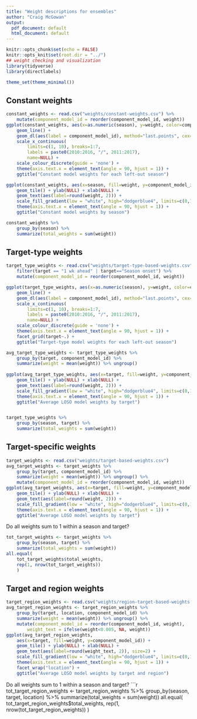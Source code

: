 ```yaml
---
title: "Weight descriptions for ensembles"
author: "Craig McGowan"
output:
  pdf_document: default
  html_document: default
---
```


```r
knitr::opts_chunk$set(echo = FALSE)
knitr::opts_knit$set(root.dir = "../")
## weight checking and visualization
library(tidyverse)
library(directlabels)

theme_set(theme_minimal())
```

## Constant weights

```r
constant_weights <- read.csv("weights/constant-weights.csv") %>%
    mutate(component_model_id = reorder(component_model_id, weight))
ggplot(constant_weights, aes(x=as.numeric(season), y=weight, color=component_model_id)) + 
    geom_line() + 
    geom_dl(aes(label = component_model_id), method="last.points", cex=.8) +
    scale_x_continuous(
        limits=c(1, 10), breaks=1:7,
        labels = paste0(2010:2016, "/", 2011:2017),
        name=NULL) + 
    scale_colour_discrete(guide = 'none') +
    theme(axis.text.x = element_text(angle = 90, hjust = 1)) +
    ggtitle("Constant model weights for each left-out season")

ggplot(constant_weights, aes(x=season, fill=weight, y=component_model_id)) + 
    geom_tile() + ylab(NULL) + xlab(NULL) +
    geom_text(aes(label=round(weight, 2))) +
    scale_fill_gradient(low = "white", high="dodgerblue4", limits=c(0,1)) +
    theme(axis.text.x = element_text(angle = 90, hjust = 1)) +
    ggtitle("Constant model weights by season")
```

```r
constant_weights %>%
    group_by(season) %>%
    summarize(total_weights = sum(weight))
```

## Target-type weights

```r
target_type_weights <- read.csv("weights/target-type-based-weights.csv") %>%
    filter(target == "1 wk ahead" | target=="Season onset") %>%
    mutate(component_model_id = reorder(component_model_id, weight))

ggplot(target_type_weights, aes(x=as.numeric(season), y=weight, color=component_model_id)) + 
    geom_line() + 
    geom_dl(aes(label = component_model_id), method="last.points", cex=.8) +
    scale_x_continuous(
        limits=c(1, 10), breaks=1:7,
        labels = paste0(2010:2016, "/", 2011:2017),
        name=NULL) + 
    scale_colour_discrete(guide = 'none') +
    theme(axis.text.x = element_text(angle = 90, hjust = 1)) +
    facet_grid(target~.) +
    ggtitle("Target-type model weights for each left-out season")

avg_target_type_weights <- target_type_weights %>% 
    group_by(target, component_model_id) %>% 
    summarize(weight = mean(weight)) %>% ungroup()
    
ggplot(avg_target_type_weights, aes(x=target, fill=weight, y=component_model_id)) + 
    geom_tile() + ylab(NULL) + xlab(NULL) +
    geom_text(aes(label=round(weight, 2))) +
    scale_fill_gradient(low = "white", high="dodgerblue4", limits=c(0,1)) +
    theme(axis.text.x = element_text(angle = 90, hjust = 1)) +
    ggtitle("Average LOSO model weights by target")


target_type_weights %>%
    group_by(season, target) %>%
    summarize(total_weights = sum(weight))
```

## Target-specific weights

```r
target_weights <- read.csv("weights/target-based-weights.csv")
avg_target_weights <- target_weights %>% 
    group_by(target, component_model_id) %>% 
    summarize(weight = mean(weight)) %>% ungroup() %>%
    mutate(component_model_id = reorder(component_model_id, weight))
ggplot(avg_target_weights, aes(x=target, fill=weight, y=component_model_id)) + 
    geom_tile() + ylab(NULL) + xlab(NULL) +
    geom_text(aes(label=round(weight, 2))) +
    scale_fill_gradient(low = "white", high="dodgerblue4", limits=c(0,1)) +
    theme(axis.text.x = element_text(angle = 90, hjust = 1)) +
    ggtitle("Average LOSO model weights by target")
```


Do all weights sum to 1 within a season and target?
```r
tot_target_weights <- target_weights %>%
    group_by(season, target) %>%
    summarize(total_weights = sum(weight)) 
all.equal(
    tot_target_weights$total_weights, 
    rep(1, nrow(tot_target_weights))
    )
```



## Target and region weights

```r
target_region_weights <- read.csv("weights/region-target-based-weights.csv")
avg_target_region_weights <- target_region_weights %>% 
    group_by(target, location, component_model_id) %>% 
    summarize(weight = mean(weight)) %>% ungroup() %>%
    mutate(component_model_id = reorder(component_model_id, weight),
        weight_text = ifelse(weight<0.005, NA, weight))
ggplot(avg_target_region_weights, 
    aes(x=target, fill=weight, y=component_model_id)) + 
    geom_tile() + ylab(NULL) + xlab(NULL) +
    geom_text(aes(label=round(weight_text, 2)), size=2) +
    scale_fill_gradient(low = "white", high="dodgerblue4", limits=c(0,1)) +
    theme(axis.text.x = element_text(angle = 90, hjust = 1)) +
    facet_wrap("location") + 
    ggtitle("Average LOSO model weights by target and region")
```

Do all weights sum to 1 within a season and target?
```r
tot_target_region_weights <- target_region_weights %>%
    group_by(season, target, location) %>%
    summarize(total_weights = sum(weight))
all.equal(
    tot_target_region_weights$total_weights, 
    rep(1, nrow(tot_target_region_weights))
    )
